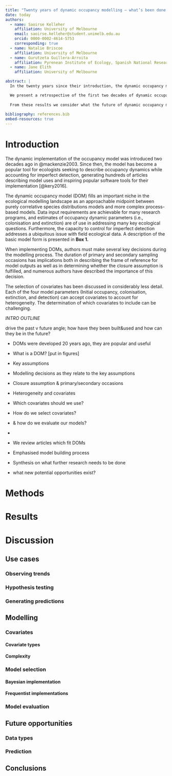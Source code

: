 ```yaml
---
title: "Twenty years of dynamic occupancy modelling – what’s been done, and where to next?"
date: today
authors:
  - name: Saoirse Kelleher
    affiliation: University of Melbourne
    email: saoirse.kelleher@student.unimelb.edu.au
    orcid: 0000-0002-4614-5753
    corresponding: true
  - name: Natalie Briscoe
    affiliation: University of Melbourne
  - name: Gurutzeta Guillera-Arroita
    affiliation: Pyrenean Institute of Ecology, Spanish National Research Council
  - name: Jane Elith
    affiliation: University of Melbourne

abstract: |
  In the twenty years since their introduction, the dynamic occupancy model has become an important tool for describing trends in species occupancy across landscapes and throughout time while accounting for imperfect detection. 

  We present a retrospective of the first two decades of dynamic occupancy modelling based on the results of a systematic review of models fit to field data. We describe how authors have used these models to describe patterns of occupancy for a diverse range of study systems and focal taxa, dedicating particular emphasis to how authors engaged with modelling decisions such as covariate selection and model evaluation. Modelling approaches vary considerably within the literature, and objective metrics of model performance are rarely estimated. 
  
  From these results we consider what the future of dynamic occupancy modelling may hold. Key questions remain on how the modelling process influences parameter estimates and model performance. Considerably more emphasis must be placed on evaluating models via processes such as out-of-sample validation. Further opportunities also abound; newly proliferating data types such as bioacoustics and camera traps present new questions around model design as well as new ways to study occupancy at scales which have not been historically possible. The suitability of dynamic occupancy models to generating predictions, as an alternative to static models, is another area which has been historically under-emphasised.
  
bibliography: references.bib
embed-resources: true
---
```


# Introduction

The dynamic implementation of the occupancy model was introduced two decades ago in @mackenzie2003. Since then, the model has become a popular tool for ecologists seeking to describe occupancy dynamics while accounting for imperfect detection, generating hundreds of articles describing model uses and inspiring popular software tools for their implementation [@kery2016].

The dynamic occupancy model (DOM) fills an important niche in the ecological modelling landscape as an approachable midpoint between purely correlative species distributions models and more complex process-based models. Data input requirements are achievable for many research programs, and estimates of occupancy dynamic parameters (i.e., colonisation and extinction) are of use in addressing many key ecological questions. Furthermore, the capacity to control for imperfect detection addresses a ubiquitous issue with field ecological data. A description of the basic model form is presented in **Box 1.**

When implementing DOMs, authors must make several key decisions during the modelling process. The duration of primary and secondary sampling occasions has implications both in describing the frame of reference for model outputs as well as in determining whether the closure assumption is fulfilled, and numerous authors have described the importance of this decision.

The selection of covariates has been discussed in considerably less detail. Each of the four model parameters (Initial occupancy, colonisation, extinction, and detection) can accept covariates to account for heterogeneity. The determination of which covariates to include can be challenging.

*INTRO OUTLINE*

drive the past v future angle; how have they been built&used and how can they be in the future?

-   DOMs were developed 20 years ago, they are popular and useful

-   What is a DOM? \[put in figures\]

-   Key assumptions

-   Modelling decisions as they relate to the key assumptions

-   Closure assumption & primary/secondary occasions

-   Heterogeneity and covariates

-   Which covariates should we use?

-   How do we select covariates?

-   & how do we evaluate our models?

-   

-   We review articles which fit DOMs

-   Emphasised model building process

-   Synthesis on what further research needs to be done

-   what new potential opportunities exist?

# Methods

# Results

# Discussion

## Use cases

### Observing trends

### Hypothesis testing

### Generating predictions

## Modelling

### Covariates

#### Covariate types

#### Complexity

### Model selection

#### Bayesian implementation

#### Frequentist implementations

### Model evaluation

### 

## Future opportunities

### Data types

### Prediction

## Conclusions
